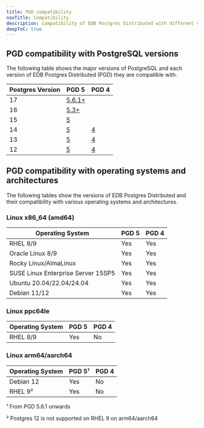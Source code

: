 ```yaml
---
title: PGD compatibility
navTitle: Compatibility
description: Compatibility of EDB Postgres Distributed with different versions of PostgreSQL
deepToC: true
---
```


## PGD compatibility with PostgreSQL versions

The following table shows the major versions of PostgreSQL and each version of EDB Postgres Distributed (PGD) they are compatible with. 

| Postgres Version | PGD 5                  | PGD 4        |
|----------------------|------------------------|--------------|
| 17                   | [5.6.1+](/pgd/latest/) |              |
| 16                   | [5.3+](/pgd/latest/)    |              |
| 15                   | [5](/pgd/latest/)      |              |
| 14                   | [5](/pgd/latest/)      | [4](/pgd/4/) |
| 13                   | [5](/pgd/latest/)      | [4](/pgd/4/) |
| 12                   | [5](/pgd/latest/)      | [4](/pgd/4/) |



## PGD compatibility with operating systems and architectures

The following tables show the versions of EDB Postgres Distributed and their compatibility with various operating systems and architectures.

### Linux x86_64 (amd64)

| Operating System                   | PGD 5 | PGD 4 |
|------------------------------------|-------|-------|
| RHEL 8/9                           | Yes   | Yes   |
| Oracle Linux 8/9                   | Yes   | Yes   |
| Rocky Linux/AlmaLinux              | Yes   | Yes   |
| SUSE Linux Enterprise Server 15SP5 | Yes   | Yes   |
| Ubuntu 20.04/22.04/24.04           | Yes   | Yes   |
| Debian 11/12                       | Yes   | Yes   |

### Linux ppc64le

| Operating System | PGD 5 | PGD 4 |
|------------------|-------|-------|
| RHEL 8/9         | Yes   | No    |


### Linux arm64/aarch64

| Operating System | PGD 5&sup1; | PGD 4 |
|------------------|-------|-------|
| Debian 12        | Yes   | No    |
| RHEL 9&sup2;         | Yes   | No    |

&sup1; From PGD 5.6.1 onwards

&sup2; Postgres 12 is not supported on RHEL 9 on arm64/aarch64

